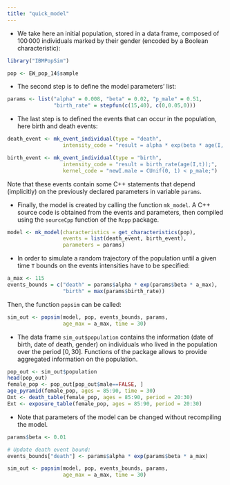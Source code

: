 ```yaml
---
title: "quick_model"
---
```


- We take here an initial population, stored in a data frame, composed of $100\,000$ individuals marked by their gender (encoded by a Boolean characteristic): 
```r
library("IBMPopSim")
```

```r
pop <- EW_pop_14$sample
```

- The second step is to define the model parameters' list:
```r
params <- list("alpha" = 0.008, "beta" = 0.02, "p_male" = 0.51,
               "birth_rate" = stepfun(c(15,40), c(0,0.05,0)))
```

- The last step is to defined the events that can occur in the population, here birth and death events:
```r
death_event <- mk_event_individual(type = "death",
                  intensity_code = "result = alpha * exp(beta * age(I, t));")

birth_event <- mk_event_individual(type = "birth", 
                  intensity_code = "result = birth_rate(age(I,t));",
                  kernel_code = "newI.male = CUnif(0, 1) < p_male;")

```
Note that these events contain some C++ statements that depend (implicitly) on the previously declared parameters in variable `params`. 

- Finally, the model is created by calling the function `mk_model`. A C++ source code is obtained from the events and parameters, then compiled using the `sourceCpp` function of the `Rcpp` package. 
```r
model <- mk_model(characteristics = get_characteristics(pop),
                  events = list(death_event, birth_event),
                  parameters = params)
```

- In order to simulate a random trajectory of the population until a given time `T` bounds on the events intensities have to be specified:
```r
a_max <- 115
events_bounds = c("death" = params$alpha * exp(params$beta * a_max),
                  "birth" = max(params$birth_rate))
```
Then, the function `popsim` can be called:
```r
sim_out <- popsim(model, pop, events_bounds, params,
                  age_max = a_max, time = 30)
```

- The data frame `sim_out$population` contains the information (date of birth, date of death, gender) on individuals who lived in the population over the period $[0,30]$. Functions of the package allows to provide aggregated information on the population.
```r
pop_out <- sim_out$population
head(pop_out)
female_pop <- pop_out[pop_out$male==FALSE, ]
age_pyramid(female_pop, ages = 85:90, time = 30)
Dxt <- death_table(female_pop, ages = 85:90, period = 20:30)
Ext <- exposure_table(female_pop, ages = 85:90, period = 20:30)
```

- Note that parameters of the model can be changed without recompiling the model. 
```r
params$beta <- 0.01

# Update death event bound:
events_bounds["death"] <- params$alpha * exp(params$beta * a_max)

sim_out <- popsim(model, pop, events_bounds, params,
                  age_max = a_max, time = 30)
```
